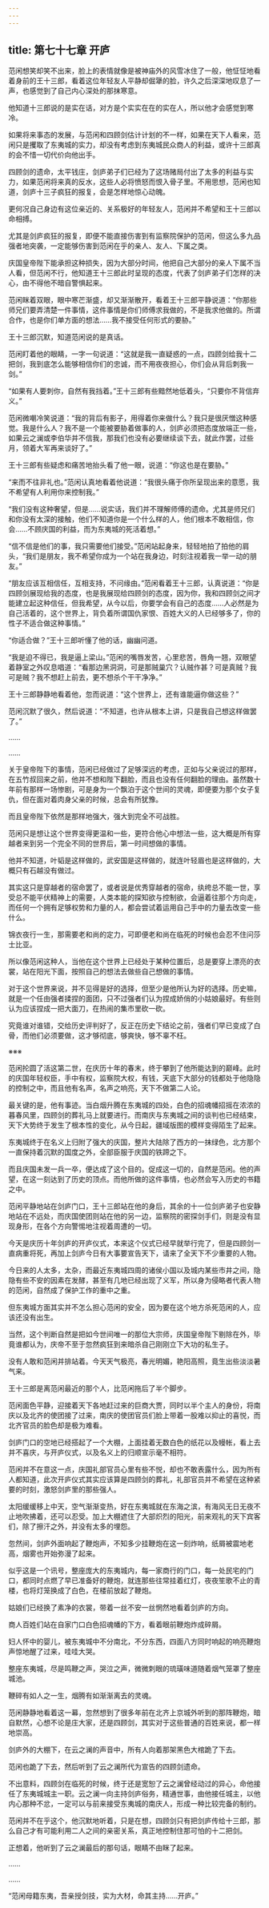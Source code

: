 ```yaml
---
---
---
```

title: 第七十七章 开庐
---




范闲想笑却笑不出来，脸上的表情就像是被神庙外的风雪冰住了一般，他怔怔地看着身前的王十三郎，看着这位年轻友人平静却倔犟的脸，许久之后深深地叹息了一声，也感觉到了自己内心深处的那抹寒意。

他知道十三郎说的是实在话，对方是个实实在在的实在人，所以他才会感觉到寒冷。

如果将来事态的发展，与范闲和四顾剑估计计划的不一样，如果在天下人看来，范闲只是攫取了东夷城的实力，却没有考虑到东夷城民众商人的利益，或许十三郎真的会不惜一切代价向他出手。

四顾剑的遗命，太平钱庄，剑庐弟子们已经为了这场赌局付出了太多的利益与实力，如果范闲将来真的反水，这些人必将愤怒而恨入骨子里。不用思想，范闲也知道，剑庐十三子疯狂的报复，会是怎样地惊心动魄。

更何况自己身边有这位亲近的、关系极好的年轻友人，范闲并不希望和王十三郎以命相搏。

尤其是剑庐疯狂的报复，即便不能直接伤害到有监察院保护的范闲，但这么多九品强者地突袭，一定能够伤害到范闲在乎的亲人、友人、下属之类。

庆国皇帝陛下能承担这种损失，因为大部分时间，他把自己大部分的亲人下属不当人看，但范闲不行，他知道王十三郎此时呈现的态度，代表了剑庐弟子们怎样的决心，由不得他不暗自警惧起来。

范闲眯着双眼，眼中寒芒渐盛，却又渐渐散开，看着王十三郎平静说道：“你那些师兄们要弄清楚一件事情，这件事情是你们师傅求我做的，不是我求他做的。所谓合作，也是你们单方面的想法……我不接受任何形式的要胁。”

王十三郎沉默，知道范闲说的是真话。

范闲盯着他的眼睛，一字一句说道：“这就是我一直疑惑的一点，四顾剑给我十二把剑，我到底怎么能够相信你们的忠诚，而不用夜夜担心，你们会从背后刺我一剑。”

“如果有人要刺你，自然有我挡着。”王十三郎有些黯然地低着头，“只要你不背信弃义。”

范闲微嘲冷笑说道：“我的背后有影子，用得着你来做什么？我只是很厌憎这种感觉。我是什么人？我不是一个能被要胁着做事的人，剑庐必须把态度放端正一些，如果云之澜或李伯华并不信我，那我们也没有必要继续谈下去，就此作罢，过些月，领着大军再来谈好了。”

王十三郎有些疑虑和痛苦地抬头看了他一眼，说道：“你这也是在要胁。”

“来而不往非礼也。”范闲认真地看着他说道：“我很头痛于你所呈现出来的意愿，我不希望有人利用你来控制我。”

“我们没有这种奢望，但是……说实话，我们并不理解师傅的遗命。尤其是师兄们和你没有太深的接触，他们不知道你是一个什么样的人，他们根本不敢相信，你会……不顾庆国的利益，而为东夷城的死活着想。”

“信不信是他们的事，我只需要他们接受。”范闲站起身来，轻轻地拍了拍他的肩头，“我们是朋友，我不希望你成为一个站在我身边，时刻注视着我一举一动的朋友。”

“朋友应该互相信任，互相支持，不问缘由。”范闲看着王十三郎，认真说道：“你是四顾剑展现给我的态度，也是我展现给四顾剑的态度，因为你，我和四顾剑之间才能建立起这种信任，但我希望，从今以后，你要学会有自己的态度……人必然是为自己活着的，这个世界上，背负着所谓国仇家恨、百姓大义的人已经够多了，你的性子不适合做这种事情。”

“你适合做？”王十三郎听懂了他的话，幽幽问道。

“我是迫不得已，我是逼上梁山。”范闲的嘴唇发苦，心里悲苦，唇角一翘，双眼望着静室之外叹息唱道：“看那边黑洞洞，可是那贼巢穴？认贼作甚？可是真贼？我可是贼？我不想赶上前去，更不想杀个干干净净。”

王十三郎静静地看着他，忽而说道：“这个世界上，还有谁能逼你做这些？”

范闲沉默了很久，然后说道：“不知道，也许从根本上讲，只是我自己想这样做罢了。”

……

……

关于皇帝陛下的事情，范闲已经做过了足够深远的考虑，正如与父亲说过的那样，在五竹叔回来之前，他并不想和陛下翻脸，而且也没有任何翻脸的理由。虽然数十年前有那样一场惨剧，可是身为一个飘泊于这个世间的灵魂，即便要为那个女子复仇，但在面对着肉身父亲的时候，总会有所犹豫。

而且皇帝陛下依然是那样地强大，强大到完全不可战胜。

范闲只是想让这个世界变得更温和一些，更符合他心中想法一些，这大概是所有穿越者来到另一个完全不同的世界后，第一时间想做的事情。

他并不知道，叶韬是这样做的，武安国是这样做的，就连叶轻眉也是这样做的，大概只有石越没有做过。

其实这只是穿越者的宿命罢了，或者说是优秀穿越者的宿命，纨绔总不能一世，享受总不能平伏精神上的需要，人类本能的探知欲与控制欲，会逼着往那个方向走，而任何一个拥有足够权势和力量的人，都会尝试着运用自己手中的力量去改变一些什么。

锦衣夜行一生，那需要老和尚的定力，可即便老和尚在临死的时候也会忍不住问莎士比亚。

所以像范闲这种人，当他在这个世界上已经处于某种位置后，总是要穿上漂亮的衣裳，站在阳光下面，按照自己的想法去做些自己想做的事情。

对于这个世界来说，并不见得是好的选择，但至少是他所认为好的选择。历史嘛，就是一个任由强者揉捏的面团，只不过强者们认为捏成娇俏的小姑娘最好。有些则认为应该捏成一把大面刀，在热闹的集市里砍一砍。

究竟谁对谁错，交给历史评判好了，反正在历史下结论之前，强者们早已变成了白骨，而他们必须要做，这才够彻底，够爽快，够不辜不枉。

※※※

范闲抡圆了活这第二世，在庆历十年的春末，终于攀到了他所能达到的巅峰。此时的庆国年轻权臣，手中有权，监察院大权，有钱，天底下大部分的钱都处于他隐隐的控制之中，而且他有名声，名声之响亮，天下不做第二人论。

最关键的是，他有事迹。当白烟升腾在东夷城的四处，白色的招魂幡招摇在浓浓的暮春风里，四顾剑的葬礼马上就要进行。而南庆与东夷城之间的谈判也已经结束，天下大势终于发生了根本性的变化，从今日起，疆域版图的模样变得陌生了起来。

东夷城终于在名义上归附了强大的庆国，整片大陆除了西方的一抹绿色，北方那个一直保持着沉默的国度之外，全部臣服于庆国的铁蹄之下。

而且庆国未发一兵一卒，便达成了这个目的。促成这一切的，自然是范闲。他的声望，在这一刻达到了历史的顶点。而他所做的这件事情，也必然会写入历史的书籍之中。

范闲平静地站在剑庐门口，王十三郎站在他的身后，其余的十一位剑庐弟子也安静地站在不远处，而庆国使团则站在他的另一边，监察院的密探剑手们，则是没有显现身形，在各个方向警惕地注视着周遭的一切。

今天是庆历十年剑庐的开庐仪式，本来这个仪式已经早就举行完了，但是四顾剑一直病重将死，再加上剑庐今日有大事要宣告天下，请来了全天下不少重要的人物。

今日来的人太多，太杂，而最近东夷城四周的诸侯小国以及城内某些市井之间，隐隐有些不安的因素在发酵，甚至有几地已经出现了义军，所以身为侵略者代表人物的范闲，自然成了保护工作的重中之重。

但东夷城方面其实并不怎么担心范闲的安全，因为要在这个地方杀死范闲的人，应该还没有出生。

当然，这个判断自然是把如今世间唯一的那位大宗师，庆国皇帝陛下剔除在外，毕竟谁都认为，庆帝不至于忽然疯狂到来暗杀自己刚刚立下大功的私生子。

没有人敢和范闲并排站着。今天天气极亮，春光明媚，艳阳高照，竟生出些淡淡暑气来。

王十三郎是离范闲最近的那个人，比范闲拖后了半个脚步。

范闲面色平静，迎接着天下各地赶过来的巨商大贾，同时以半个主人的身份，将南庆以及北齐的使团接了过来，南庆的使团官员们脸上带着一股难以抑止的喜悦，而北齐官员的脸色却是极为难看。

剑庐门口的空地已经搭起了一个大棚，上面挂着无数白色的纸花以及幔帐，看上去并不喜庆，与开庐仪式，以及名义上的归顺宣示毫不相符。

范闲并不在意这一点，庆国礼部官员心里有些不悦，却也不敢表露什么，因为所有人都知道，此次开庐仪式其实应该算是四顾剑的葬礼，礼部官员并不希望在这种紧要的时刻，激怒剑庐里的那些强人。

太阳缓缓移上中天，空气渐渐变热，好在东夷城就在东海之滨，有海风无日无夜不止地吹拂着，还可以忍受。加上大棚遮住了大部炽烈的阳光，前来观礼的天下宾客们，除了擦汗之外，并没有太多的埋怨。

忽然间，剑庐外面响起了鞭炮声，不知多少挂鞭炮在这一刻炸响，纸屑被震地老高，烟雾也开始弥漫了起来。

似乎这是一个讯号，整座庞大的东夷城内，每一家商行的门口，每一处民宅的门口，都同时点燃了早已准备好的鞭炮，就连那些往常挂着红灯，夜夜笙歌不止的青楼，也将灯笼换成了白色，在楼前放起了鞭炮。

姑娘们已经换了素净的衣裳，带着一丝不安一丝惘然地看着剑庐的方向。

商人百姓们站在自家门口白色招魂幡的下方，看着眼前鞭炮炸成碎屑。

妇人怀中的婴儿，被东夷城中不分南北，不分东西，四面八方同时响起的响亮鞭炮声惊地醒了过来，哇哇大哭。

整座东夷城，尽是鸣鞭之声，哭泣之声，微微刺眼的琉璜味道随着烟气笼罩了整座城池。

鞭碎有如人之一生，烟腾有如渐渐离去的灵魂。

范闲静静地看着这一幕，忽然想到了很多年前在北齐上京城外听到的那阵鞭炮，暗自默然，心想不论是庄大家，还是四顾剑，其实对于这些普通的百姓来说，都一样地崇高。

剑庐外的大棚下，在云之澜的声音中，所有人向着那架黑色大棺跪了下去。

范闲也跪了下去，然后听到了云之澜所代为宣告的四顾剑遗命。

不出意料，四顾剑在临死的时候，终于还是宽恕了云之澜曾经动过的异心，命他接任了东夷城城主一职。云之澜一向主持剑庐俗务，精通世事，由他接任城主，以他内心那种不忿，一定可以与前来接受东夷城的南庆人，形成一种比较完备的制约。

范闲并不在乎这个，他沉默地听着，只是在想，四顾剑只有把剑庐传给十三郎，那么自己才有可能利用二人之间的亲密关系，真正地控制住那可怕的十二把剑。

正想着，他听到了云之澜最后的那句话，眼睛不由眯了起来。

……

……

“范闲母籍东夷，吾亲授剑技，实为大材，命其主持……开庐。”